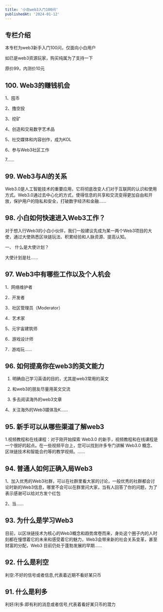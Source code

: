 ```yaml
---
title: '小白web3入门100问'
publishedAt: '2024-01-12'
---
```


## 专栏介绍

本专栏为web3新手入门100问，仅面向小白用户

如已是web3资源玩家，购买纯属为了支持一下

原价99，内测价10元


## 100. Web3的赚钱机会
1、囤币

2、撸空投

3、挖矿

4、创造和交易数字艺术品

5、社交媒体和内容创作，成为KOL

6、参与Web3社区工作

7......

## 99. Web3与AI的关系
Web3.0是人工智能技术的重要应用，它将彻底改变人们对于互联网的认识和使用方式。Web3.0通过去中心化的方式，使得信息的共享和交流变得更加自由和开放，保护用户的隐私和安全，打破数字经济和金融......

## 98. 小白如何快速进入Web3工作？
对于想入行Web3的小白小伙伴，我们一般建议先成为某一两个Web3项目的大使，通过大使熟悉区块链玩法、积累经验和人脉资源、提高认知。

一、 什么是大使计划？

大使计划是社......

## 97. Web3中有哪些工作以及个人机会
1．网络维护者

2．开发者

3．社区管理员（Moderator）

4．艺术家

5、元宇宙建筑师

6．游戏设计师

7．游戏玩......

## 96. 如何提高你在web3的英文能力
1. 明确自己学习英语的目的，尤其是web3常用的英文

2. 和web3的朋友尽量用英文交流

3. 多去阅读海外的web3文章

4、关注海外的Web3媒体及K......

## 95. 新手可以从哪些渠道了解web3
1.视频教程和在线课程：对于刚开始探索 Web3.0 的新手，视频教程和在线课程是一个很好的起点。在一些视频平台上，您可以找到许多专门讲解 Web3.0 概念、区块链技术和智能合约等的教学视频。......

## 94. 普通人如何正确入局Web3
1、加入优秀的Web3社群，可以在社群里看大家的讨论，一般优秀的社群都会讨论时新的Web3信息，哪里不会可以在群里问大家，当有人回答了你的问题，为了表示感谢可以给对方发个红包

2、当......

## 93. 为什么是学习Web3
目前，以区块链技术为核心的Web3概念和趋势席卷而来，身处这个圈子内的人时刻都在憧憬着它的未来和感受着它的魅力，Web3会带来新的社会关系变革，甚至财富的分配，Web3 目前仍处于蓬勃发展的早期......

## 92. 什么是利空
利空:不好的信号或者信息,代表着近期不看好某只币

## 91. 什么是利多
利好/利多:即有利的消息或者信号,代表着看好某只币的潜力

